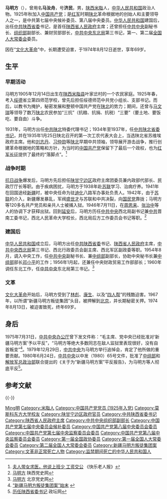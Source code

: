 {{Infobox person
| subject_name   = 馬明方
| image_name     = 馬明方.jpg|frame|right
| image_size     = 200px
| image_caption  = 馬明方
| other_names    = 马汝舟、马济民
| date_of_birth  = 1905年12月14日
| place_of_birth = {{QIN-CN}}[[陝西省|陝西省]][[米脂縣|米脂縣]]
| date_of_death  = 1974年8月12日
| place_of_death = {{flagicon|PRC}} [[中華人民共和國|中國]][[北京|北京]]
| occupation     = [[政治家|政治家]]
| spouse         = 马淑良
| children       = 马广（子）
| parents        = 
| relatives      = 
| callsign       = 
| awards         = 
}}
'''马明方'''（{{bd|1905年|12月14日|1974年|8月12日|catIdx=M}}），曾用名'''马汝舟'''，号'''济民'''，男，[[陕西|陕西]][[米脂|米脂]]人，[[中华人民共和国|中华人民共和国]]政治人物。1925年秋加入[[中国共产党|中国共产党]]；是[[红军|红军]]时期[[陕北|陕北]]革命根据地的创始人和主要领导人之一，是中共第七届中央候补委员、第八届中央委员。[[中华人民共和国|中华人民共和国]]建国后，出任[[中共陕西省委|中共陕西省委]]书记，是首任[[陕西省人民政府|陕西省人民政府]]主席；还曾担任[[中共中央|中共中央]]副秘书长、[[中共中央组织部|组织部]]副部长、兼财贸部部长，[[中共中央|中共中央东北局]]第三书记，第一、第二届[[全国人大常委会|全国人大常委会]]委员。

因在“[[文化大革命|文化大革命]]”中，长期遭受迫害，于1974年8月12日逝世，享年69岁。

== 生平 ==
=== 早期活动 ===
马明方1905年12月14日出生在[[陕西|陕西]][[米脂县|米脂县]]叶家岔村的一个农民家庭。1925年春，考入[[绥德|绥德]]省立第四师范学校，曾先后担任绥德师范中共党小组长、支部书记。而后，以教书为掩护，秘密发展和整顿中国共产党在[[陕北|陕北]]的势力；期间，还曾与[[马文瑞|马文瑞]]等领导了数万[[陕北|陕北]]农民参加“三抗”（抗粮、抗捐、抗税）“三要”（要土地、要饭吃、要自由）斗争。

1931年，马明方出任[[中共|中共]][[陕北|陕北]]特委代理书记；1934年至1937年，任[[中共|中共]][[陕北|陕北]][[省委书记|省委书记]]，并在1935年1月25日陕北召开的第一次工农代表大会上，当选陕北省苏维埃政府主席。他和[[刘志丹|刘志丹]]、[[习仲勋|习仲勋]]等[[陕北|陕北]]早期中共领袖，领导展开游击战争，推行创建革命根据地的策略和方针，为当时的[[中国共产党|中国共产党]]保留下了最后一个政权，也为[[红军|红军]][[长征|长征]]提供了最终的“落脚点”。<ref>[http://www.laorenbao.net/html/2012-10/15/content_2653425.htm 夫人带女求医，他说上班少 工资交公] {{webarchive|url=https://archive.is/20130502132736/http://www.laorenbao.net/html/2012-10/15/content_2653425.htm |date=2013-05-02 }} 《快乐老人报》</ref> 

=== 战争时期 ===
[[抗日战争|抗日战争]]爆发后，马明方先后担任[[陕甘宁边区|陕甘宁边区]]政府主席团委员兼内政部代部长、民政厅厅长等职。由于疾病困扰，马明方于1938年赴[[苏联|苏联]]学习、治病疗养。1941年在回国途经[[新疆|新疆]]时，被中央任命为驻[[迪化|迪化]]八路军办事处负责人。1942年，由于[[苏联|苏联]]的介入，新疆爆发暴乱，军阀[[盛世才|盛世才]]与苏联和中共决裂，向[[国民党|国民党]]靠拢；马明方等120多名共产党员和亲共人士被捕入狱。1946年7月11日，在[[周恩来|周恩来]]、[[张治中|张治中]]等人的协调下才获释出狱。回到[[延安|延安]]后，马明方历任[[中共中央|中共中央]]西北局副书记兼[[中共|中共]]晋南工委书记，西北人民革命大学校长，西北局后方工作委员会书记等职。<ref>[http://www.shanxids.com/view.asp?id=154 马明方]{{dead link|date=六月 2017 |bot=InternetArchiveBot }} 陕西党史网</ref>

=== 建国后 ===
[[中华人民共和国|中华人民共和国]]成立后，马明方出任[[中共陕西省委|中共陕西省委]]书记、[[陕西省人民政府|陕西省人民政府]]主席，[[中共中央|中共中央西北局]]第三书记、西北行政委员会副主席、西北军区副政委等职。1954年8月，调入中央工作，任[[中共中央|中共中央]]副秘书长、兼[[中组部|中组部]]副部长，协助中央秘书长兼[[中组部|中组部]]部长[[邓小平|邓小平]]的工作；1956年1月起，还兼任中央财政贸易工作部部长；1960年调任东北工作，任[[中共中央|中共中央]]东北局第三书记。<ref>[http://bjds.bjdj.gov.cn/ShowArticle.asp?ArticleID=9821 马明方]{{dead link|date=六月 2017 |bot=InternetArchiveBot }} 北京党史网</ref>

=== 文革 ===
[[文化大革命|文化大革命]]开始后，马明方受到了[[林彪|林彪]]、[[康生|康生]]、以及“[[四人帮|四人帮]]”的残酷迫害。1967年，以所谓“新疆马明方叛徒集团”头目，被押解到[[北京|北京]]，并长期秘密关押。1974年8月13日，被迫害致死，终年69岁。

== 身后 ==
1975年7月31日，[[中共中央办公厅|中共中央办公厅]]曾下发文件称：“毛主席、党中央已经批准对‘新疆马明方案’予以平反”，“马明方等绝大多数同志在敌人监狱里表现很好，没有自首叛变”<ref>[http://www.jrxjnet.com/lishigouchen/wangshizhuisu/201103/9522_2.html “新疆马明方叛徒集团案”始末] {{webarchive|url=https://archive.is/20130426194320/http://www.jrxjnet.com/lishigouchen/wangshizhuisu/201103/9522_2.html |date=2013-04-26 }}</ref>。1979年12月29日，[[中共中央|中共中央]]为马明方举行追悼会，肯定了他所做的重要贡献。1980年6月24日，[[中共中央|中共中央]]以中发（1980）65号文件，批准了[[中组部|中组部]]和[[解放军总政治部|解放军总政治部]]联合提出的《关于为“新疆马明方案”平反报告》，为马明方等人彻底平反<ref>[http://www.zt360.cn/jgzyjl/ljjl/ssqdwsj/2012/06/12/13355716031.html 历任陕西省委书记] {{webarchive|url=https://web.archive.org/web/20150930071417/http://www.zt360.cn/jgzyjl/ljjl/ssqdwsj/2012/06/12/13355716031.html |date=2015-09-30 }} 政坛网</ref>。

== 参考文献 ==
{{Reflist|30em}}

{{-}}
{{start box}}
{{s-ppo|{{cpc}}}}
{{s-new}}
{{s-title|[[中国共产党陕西省委员会|中国共产党陕西省委员会]]书记|1949年10月 — 1952年11月}}
{{s-after|[[潘自力|潘自力]]}}
{{s-gov|prc}}
{{s-new}}
{{s-title|[[陕西省人民政府|陕西省人民政府]][[陕西行政长官列表|主席]]|1949年5月 — 1952年11月}}
{{s-after|[[赵寿山|赵寿山]]}}
{{end box}}

{{中华人民共和国陕西省正职领导人|nocat}}
{{陕西行政长官}}
{{中华苏维埃共和国省级行政长官}}

{{Authority control}}
{{DEFAULTSORT:Ma马}}
[[Category:马姓|Ming明]]
[[Category:米脂人|Category:米脂人]]
[[Category:中国共产党党员_(1925年入党)|Category:中国共产党党员 (1925年入党)]]
[[Category:莫斯科东方大学校友|Category:莫斯科东方大学校友]]
[[Category:陕甘宁边区政府官员|Category:陕甘宁边区政府官员]]
[[Category:中共陕西省委书记|Category:中共陕西省委书记]]
[[Category:陕西省人民政府主席|Category:陕西省人民政府主席]]
[[Category:中共中央组织部副部长|Category:中共中央组织部副部长]]
[[Category:中国共产党第七届中央委员会候补委员|Category:中国共产党第七届中央委员会候补委员]]
[[Category:中国共产党第八届中央委员会委员|Category:中国共产党第八届中央委员会委员]]
[[Category:中国共产党第七届中央监察委员会委员|Category:中国共产党第七届中央监察委员会委员]]
[[Category:中国共产党第八届中央监察委员会委员|Category:中国共产党第八届中央监察委员会委员]]
[[Category:第一届全国政协委员|Category:第一届全国政协委员]]
[[Category:第一届全国人大常委会委员|Category:第一届全国人大常委会委员]]
[[Category:第二届全国人大常委会委员|Category:第二届全国人大常委会委员]]
[[Category:新疆马明方叛徒集团案|Category:新疆马明方叛徒集团案]]
[[Category:文革非正常死亡人物|Category:文革非正常死亡人物]]
[[Category:监禁期间死亡的中华人民共和国人|Category:监禁期间死亡的中华人民共和国人]]